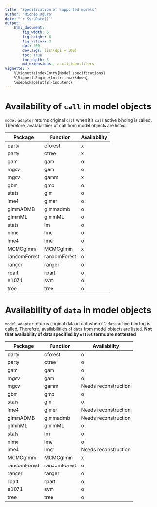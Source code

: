 ```yaml
---
title: "Specification of supported models"
author: "Michio Oguro"
date: "`r Sys.Date()`"
output:
    html_document:
        fig_width: 6
        fig_height: 6
        fig_retina: 2
        dpi: 300
        dev.args: list(dpi = 300)
        toc: true
        toc_depth: 3
        md_extensions: -ascii_identifiers
vignette: >
    %\VignetteIndexEntry{Model specifications}
    %\VignetteEngine{knitr::rmarkdown}
    \usepackage[utf8]{inputenc}
---
```


# Availability of `call` in model objects

`model.adapter` returns original `call` when it's `call` active binding is called.
Therefore, availabilitiies of call from model objects are listed.

Package      | Function     | Availability
-------------|--------------|--------------
party        | cforest      | x
party        | ctree        | x
gam          | gam          | o
mgcv         | gam          | o
mgcv         | gamm         | x
gbm          | gmb          | o
stats        | glm          | o
lme4         | glmer        | o
glmmADMB     | glmmadmb     | o
glmmML       | glmmML       | o
stats        | lm           | o
nlme         | lme          | o
lme4         | lmer         | o
MCMCglmm     | MCMCglmm     | x
randomForest | randomForest | o
ranger       | ranger       | o
rpart        | rpart        | o
e1071        | svm          | o
tree         | tree         | o

# Availability of `data` in model objects

`model.adapter` returns original data in call when it's `data` active binding is called.
Therefore, availabilitiies of `data` from model objects are listed.
**Not that availability of data specified by `offset` terms are not tested**

Package      | Function     | Availability
-------------|--------------|--------------
party        | cforest      | o
party        | ctree        | o
gam          | gam          | o
mgcv         | gam          | o 
mgcv         | gamm         | Needs reconstruction
gbm          | gmb          | o
stats        | glm          | o
lme4         | glmer        | Needs reconstruction
glmmADMB     | glmmadmb     | Needs reconstruction
glmmML       | glmmML       | o
stats        | lm           | o
nlme         | lme          | o
lme4         | lmer         | Needs reconstruction
MCMCglmm     | MCMCglmm     | x
randomForest | randomForest | o
ranger       | ranger       | o
rpart        | rpart        | o
e1071        | svm          | o
tree         | tree         | o


